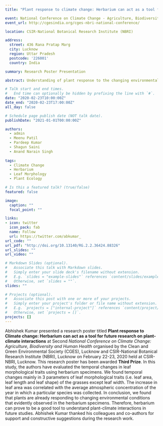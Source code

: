 ```yaml
---
title: "Plant response to climate change: Herbarium can act as a tool for future research on plant-climate interactions"

event: National Conference on Climate Change - Agriculture, Biodiversity and Human Health
event_url: http://cgesindia.org/cges-nbri-national-conference/

location: CSIR-National Botanical Research Institute (NBRI)

address:
  street: 436 Rana Pratap Marg
  city: Lucknow
  region: Uttar Pradesh
  postcode: '226001'
  country: India

summary: Research Poster Presentation

abstract: Understanding of plant response to the changing environmental conditions are of central importance for biodiversity conservation. In this study, we evaluated the temporal changes in leaf morphological traits using herbarium specimens. We found temporal changes mainly in 3 parameters of leaf morphological traits (i.e. leaf area, leaf length and leaf shape) of the grasses except leaf width. The increase in leaf area was correlated with the average atmospheric CO<sub>2</sub> concentration of the year in which a particular species was collected. In conclusion, we found that plants are already responding to changing environmental conditions that evidently observed in the herbarium specimens. Therefore, herbarium can prove to be a good tool to understand plant-climate interactions in future studies.

# Talk start and end times.
#   End time can optionally be hidden by prefixing the line with `#`.
date: "2020-02-23T10:00:00Z"
date_end: "2020-02-23T17:00:00Z"
all_day: false

# Schedule page publish date (NOT talk date).
publishDate: "2021-01-01T00:00:00Z"

authors:
  - admin
  - Meenu Patil
  - Pardeep Kumar
  - Shagun Saini
  - Anand Narain Singh
  
tags:
  - Climate Change
  - Herbarium
  - Leaf Morphology
  - Plant Ecology

# Is this a featured talk? (true/false)
featured: false

image:
  caption: ""
  focal_point: "" 

links:
- icon: twitter
  icon_pack: fab
  name: Follow
  url: https://twitter.com/abkumar_
url_code: ""
url_pdf: "http://doi.org/10.13140/RG.2.2.36424.88326"
url_slides: ""
url_video: ""

# Markdown Slides (optional).
#   Associate this talk with Markdown slides.
#   Simply enter your slide deck's filename without extension.
#   E.g. `slides = "example-slides"` references `content/slides/example-slides.md`.
#   Otherwise, set `slides = ""`.
slides: ""

# Projects (optional).
#   Associate this post with one or more of your projects.
#   Simply enter your project's folder or file name without extension.
#   E.g. `projects = ["internal-project"]` references `content/project/deep-learning/index.md`.
#   Otherwise, set `projects = []`.
projects: []
---
```


Abhishek Kumar presented a research poster titled **Plant response to Climate change: Herbarium can act as a tool for future research on plant-climate interactions** at Second *National Conference on Climate Change: Agriculture, Biodiversity and Human Health* organised by the Clean and Green Environmental Society (CGES), Lucknow and CSIR-National Botanical Research Institute (NBRI), Lucknow on February 22-23, 2020 held at CSIR-NBRI, Lucknow. This research poster has been awarded **Third Prize**. In this study, the authors have evaluated the temporal changes in leaf morphological traits using herbarium specimens. We found temporal changes mainly in 3 parameters of leaf morphological traits (i.e. leaf area, leaf length and leaf shape) of the grasses except leaf width. The increase in leaf area was correlated with the average atmospheric  concentration of the year in which a particular species was collected. In conclusion, we found that plants are already responding to changing environmental conditions that evidently observed in the herbarium specimens. Therefore, herbarium can prove to be a good tool to understand plant-climate interactions in future studies. Abhishek Kumar thanked his colleagues and co-authors for support and constructive suggestions during the research work.
